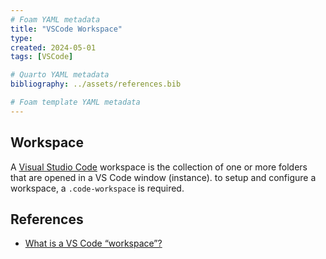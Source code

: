 ```yaml
---
# Foam YAML metadata
title: "VSCode Workspace"
type:
created: 2024-05-01
tags: [VSCode]

# Quarto YAML metadata
bibliography: ../assets/references.bib

# Foam template YAML metadata
---
```


## Workspace

A [Visual Studio Code](vscode.md) workspace is the collection of one or more
folders that are opened in a VS Code window (instance). to setup and configure a
workspace, a `.code-workspace` is required.

## References

- [What is a VS Code "workspace"?](https://code.visualstudio.com/docs/editor/workspaces)
